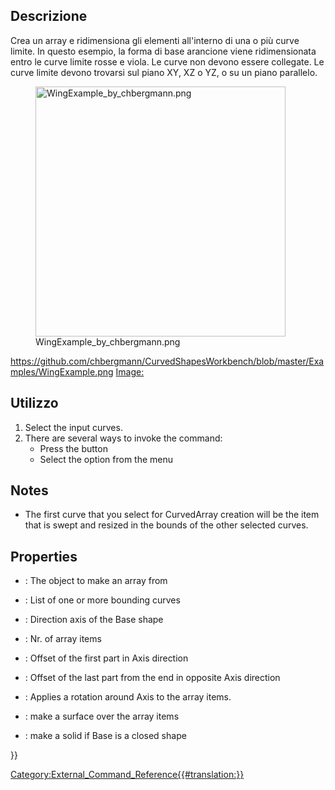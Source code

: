 <languages/>

{{Docnav/it
|
|[[CurvedShapes_CurvedSegment/it|CurvedSegment]]
|[[CurvedShapes Workbench/it|CurvedShapes]]
|IconL=
|IconR=CurvedShapes_CurvedSegment.svg
|IconC=CurvedShapes_workbench_icon.svg
}}

<div class="mw-translate-fuzzy">
{{GuiCommand/it
|Name=CurvedShapes CurvedArray
|Name/it=CurvedShapes CurvedArray
|MenuLocation=
|Workbenches=[[CurvedShapes Workbench/it|CurvedShapes]]
|Shortcut=
|SeeAlso=
}}
</div>

<span id="Description"></span>
==Descrizione==

Crea un array e ridimensiona gli elementi all'interno di una o più curve limite. In questo esempio, la forma di base arancione viene ridimensionata entro le curve limite rosse e viola. Le curve non devono essere collegate.
Le curve limite devono trovarsi sul piano XY, XZ o YZ, o su un piano parallelo.

[[Image:WingExample_by_chbergmann.png|400px]]
<div class="mw-translate-fuzzy">
https://github.com/chbergmann/CurvedShapesWorkbench/blob/master/Examples/WingExample.png
[[Image:]]
</div>

<span id="Usage"></span>
==Utilizzo==

<div lang="en" dir="ltr" class="mw-content-ltr">
# Select the input curves.
# There are several ways to invoke the command:
#* Press the {{Button|[[Image:CurvedShapes_workbench_icon.svg|16px]] [[CurvedShapes_CurvedArray|Curved Array]]}} button
#* Select the {{MenuCommand|Curved Shapes → [[Image:CurvedShapes_workbench_icon.svg|16px]] Curved Array}} option from the menu
</div>

<div lang="en" dir="ltr" class="mw-content-ltr">
==Notes==
</div>

<div lang="en" dir="ltr" class="mw-content-ltr">
* The first curve that you select for CurvedArray creation will be the item that is swept and resized in the bounds of the other selected curves.
</div>

<div lang="en" dir="ltr" class="mw-content-ltr">
==Properties==
</div>

<div lang="en" dir="ltr" class="mw-content-ltr">
{{Properties_Title|Base}}
</div>

<div lang="en" dir="ltr" class="mw-content-ltr">
* {{PropertyData|Base}}: The object to make an array from
* {{PropertyData|Hullcurves}}: List of one or more bounding curves
* {{PropertyData|Axis}}: Direction axis of the Base shape
* {{PropertyData|Items}}: Nr. of array items
* {{PropertyData|OffsetStart}}: Offset of the first part in Axis direction
* {{PropertyData|OffsetEnd}}: Offset of the last part from the end in opposite Axis direction
* {{PropertyData|Twist}}: Applies a rotation around Axis to the array items.
* {{PropertyData|Surface}}: make a surface over the array items
* {{PropertyData|Solid}}: make a solid if Base is a closed shape
</div>


<div lang="en" dir="ltr" class="mw-content-ltr">
{{Docnav
|
|[[CurvedShapes_CurvedSegment|CurvedSegment]]
|[[CurvedShapes_Workbench|CurvedShapes]]
|IconL=
|IconR=CurvedShapes_CurvedSegment.svg
|IconC=CurvedShapes_workbench_icon.svg
}}
</div>

{{Userdocnavi{{#translation:}}}}
[[Category:External_Command_Reference{{#translation:}}]]